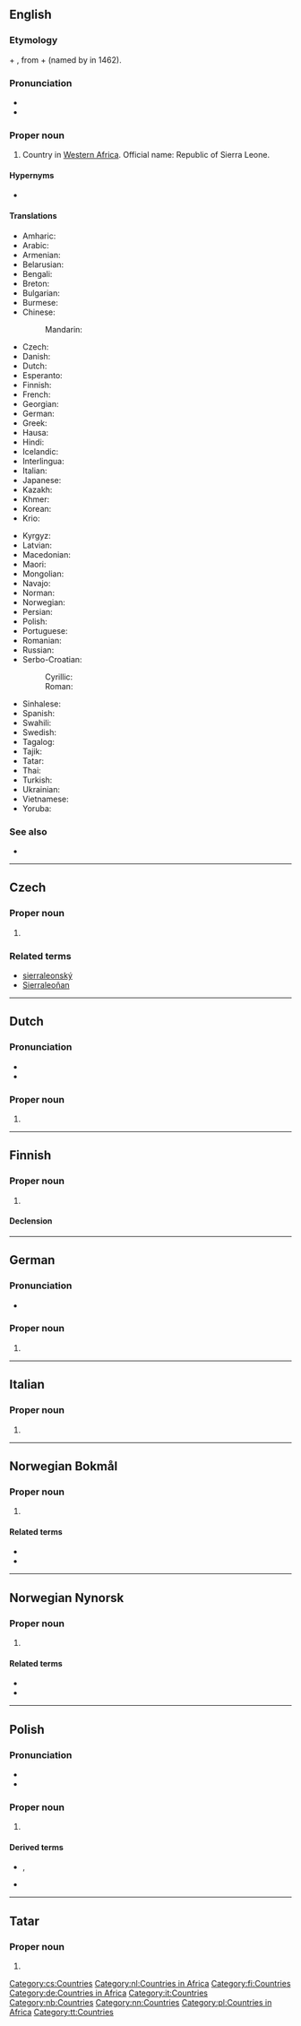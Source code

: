 ==English==
{{wikipedia}}

===Etymology===
{{etyl|es|en}} {{m|es|sierra||mountain}} + {{m|es|leona||lioness}}, from {{etyl|pt|en}} {{m|pt|serra||mountain}} + {{m|pt|leoa||lioness}} (named by {{w|Pedro de Sintra}} in 1462).

===Pronunciation===
* {{IPA|/siˌɛɹə liˈoʊn/|lang=en}}
* {{audio|En-us-Sierra Leone.ogg|Audio (US)|lang=en}}

===Proper noun===
{{en-proper noun}}

# Country in [[Western Africa]]. Official name: Republic of Sierra Leone.

====Hypernyms====
* {{l|en|Subsahara}}

====Translations====
{{trans-top|Republic of Sierra Leone}}
* Amharic: {{t|am|ሴየራ ሌዎን}}
* Arabic: {{t|ar|سِيرَالِيُون|f}}
* Armenian: {{t|hy|Սիերա Լեոնե}}
* Belarusian: {{t|be|Сье́ра-Лео́нэ|f}}
* Bengali: {{t|bn|সিয়েরা লিওন}}
* Breton: {{t|br|Sierra Leone}}
* Bulgarian: {{t|bg|Сие́ра Лео́не|f}}
* Burmese: {{t|my|ဆီရာလီယွန်}}
* Chinese:
*: Mandarin: {{t+|cmn|塞拉利昂|tr=Sàilālì'áng|sc=Hani}}
* Czech: {{t+|cs|Sierra Leone|f}}
* Danish: {{t+|da|Sierra Leone}}
* Dutch: {{t+|nl|Sierra Leone}}
* Esperanto: {{t|eo|Sieraleono}}
* Finnish: {{t+|fi|Sierra Leone}}
* French: {{t+|fr|Sierra Leone|f}}
* Georgian: {{t|ka|სიერა-ლეონე}}
* German: {{t+|de|Sierra Leone}}
* Greek: {{t|el|Σιέρρα Λεόνε|f}}
* Hausa: {{t|ha|Saliyo}}
* Hindi: {{t+|hi|सिएरा लियोन|sc=Deva}}
* Icelandic: {{t+|is|Síerra Leóne|n}}
* Interlingua: {{t|ia|Sierra Leon}}
* Italian: {{t+|it|Sierra Leone|f}}
* Japanese: {{t|ja|シエラレオネ|tr=Shierareone}}
* Kazakh: {{t|kk|Сиерра-Леоне}}
* Khmer: {{t+|km|សៀរ៉ាឡេអូន}}
* Korean: {{t|ko|^시에라 ^리온}}
* Krio: {{t|kri|Salon}}
{{trans-mid}}
* Kyrgyz: {{t|ky|Сьерра-Леоне}}
* Latvian: {{t|lv|Sjerraleone|f}}
* Macedonian: {{t|mk|Сие́ра Лео́не|f}}
* Maori: {{t|mi|Te Araone}}
* Mongolian: {{t|mn|Сьерра-Леоне}}
* Navajo: {{t|nv|Náshdóítsoh Bitsiijįʼ Daditłʼooʼígíí Dziil}}
* Norman: {{t|nrf|Sierra Leone|f}}
* Norwegian: {{t+|no|Sierra Leone}}
* Persian: {{t|fa|سیرالئون|tr=siyerâle'ōn}}
* Polish: {{t+|pl|Sierra Leone}}
* Portuguese: {{t+|pt|Serra Leoa}}
* Romanian: {{t|ro|Sierra Leone}}
* Russian: {{t+|ru|Сье́рра-Лео́не|f|tr=Sʹjérra-Leónɛ}}
* Serbo-Croatian:
*: Cyrillic: {{t|sh|Сијера Леоне|f}}
*: Roman: {{t+|sh|Sijera Leone|f}}
* Sinhalese: {{t|si|සියෙරා ලියෝන්}}
* Spanish: {{t+|es|Sierra Leona}}
* Swahili: {{t+|sw|Siera Leoni}}
* Swedish: {{t+|sv|Sierra Leone}}
* Tagalog: {{t|tl|Bulubunduking Leyona}}
* Tajik: {{t|tg|Сиерра Леоне}}
* Tatar: {{t+|tt|Sierra Leone}}
* Thai: {{t+|th|เซียร์ราลีโอน}}
* Turkish: {{t+|tr|Sierra Leone}}
* Ukrainian: {{t+|uk|Сьє́рра-Лео́не|f}}
* Vietnamese: {{t|vi|Si-ê-ra Lê-ôn}}
* Yoruba: {{t|yo|Siria looni}}
{{trans-bottom}}

===See also===
* {{l|en|Appendix:Countries of the world|Countries of the world}}

----

==Czech==

===Proper noun===
{{cs-proper noun|g=f}}

# {{l|en|Sierra Leone}}

===Related terms===
* [[sierraleonský]]
* [[Sierraleoňan]]

[[Category:cs:Countries]]

----

==Dutch==

===Pronunciation===
* {{IPA|/ʃɛ.ra.le.ˈjo.nə/|lang=nl}}
* {{audio|Nl-Sierra Leone.ogg|Audio|lang=nl}}

===Proper noun===
{{nl-proper noun|n}}

# {{l|en|Sierra Leone}}

[[Category:nl:Countries in Africa]]

----

==Finnish==
{{wikipedia|lang=fi}}

===Proper noun===
{{fi-proper noun}}

# {{l|en|Sierra Leone}}

====Declension====
{{fi-decl-nalle|n=sg|Sierra Leon|||a}}

[[Category:fi:Countries]]

----

==German==
{{wikipedia|lang=de}}

===Pronunciation===
* {{audio|De-Sierra Leone.ogg|Audio|lang=de}}

===Proper noun===
{{de-proper noun|n|head=Sierra Leone}}

# {{l|en|Sierra Leone}}

[[Category:de:Countries in Africa]]

----

==Italian==
{{wikipedia|lang=it}}

===Proper noun===
{{it-proper noun|f}}

# {{l|en|Sierra Leone}}

[[Category:it:Countries]]

----

==Norwegian Bokmål==
{{wikipedia|lang=no}}

===Proper noun===
{{head|nb|proper noun}}

# {{l|en|Sierra Leone}}

====Related terms====
* {{l|nb|sierraleoner}}
* {{l|nb|sierraleonsk}}

[[Category:nb:Countries]]

----

==Norwegian Nynorsk==
{{wikipedia|lang=nn}}

===Proper noun===
{{head|nn|proper noun}}

# {{l|en|Sierra Leone}}

====Related terms====
* {{l|nn|sierraleonar}}
* {{l|nn|sierraleonsk}}

[[Category:nn:Countries]]

----

==Polish==

===Pronunciation===
* {{pl-IPA|/sjerra leone/}}
* {{audio|Pl-Sierra Leone.ogg|Audio|lang=pl}}

===Proper noun===
{{head|pl|proper noun|g=n|undeclinable}}

# {{l|en|Sierra Leone}}

====Derived terms====
* {{q|nouns}} {{l|pl|Sierraleończyk|g=m}}, {{l|pl|Sierraleonka|g=f}}
* {{q|adjective}} {{l|pl|sierraleoński}}

[[Category:pl:Countries in Africa]]

----

==Tatar==

===Proper noun===
{{tt-pos|proper noun|l}}

# {{l|en|Sierra Leone}}

[[Category:tt:Countries]]